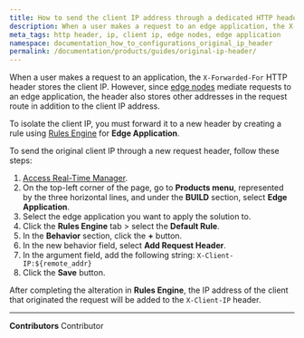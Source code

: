 ```yaml
---
title: How to send the client IP address through a dedicated HTTP header
description: When a user makes a request to an edge application, the X-Forwarded-For header stores the client IP address, along with other IP addresses in the request route. Find out how you can isolate the clients IP into a dedicated header.
meta_tags: http header, ip, client ip, edge nodes, edge application
namespace: documentation_how_to_configurations_original_ip_header
permalink: /documentation/products/guides/original-ip-header/
---
```


When a user makes a request to an application, the `X-Forwarded-For` HTTP header stores the client IP. However, since [edge nodes](/en/documentation/products/edge-application/) mediate requests to an edge application, the header also stores other addresses in the request route in addition to the client IP address.

To isolate the client IP, you must forward it to a new header by creating a rule using [Rules Engine](/en/documentation/products/edge-application/rules-engine/) for **Edge Application**.

To send the original client IP through a new request header, follow these steps:

1. [Access Real-Time Manager](https://manager.azion.com/).
2. On the top-left corner of the page, go to **Products menu**, represented by the three horizontal lines, and under the **BUILD** section, select **Edge Application**.
3. Select the edge application you want to apply the solution to.
4. Click the **Rules Engine** tab > select the **Default Rule**.
5. In the **Behavior** section, click the **+** button.
6. In the new behavior field, select **Add Request Header**.
7. In the argument field, add the following string:
   `X-Client-IP:${remote_addr}`
8. Click the **Save** button.

After completing the alteration in **Rules Engine**, the IP address of the client that originated the request will be added to the `X-Client-IP` header.



---


**Contributors** <ContributorList>Contributor</ContributorList>
